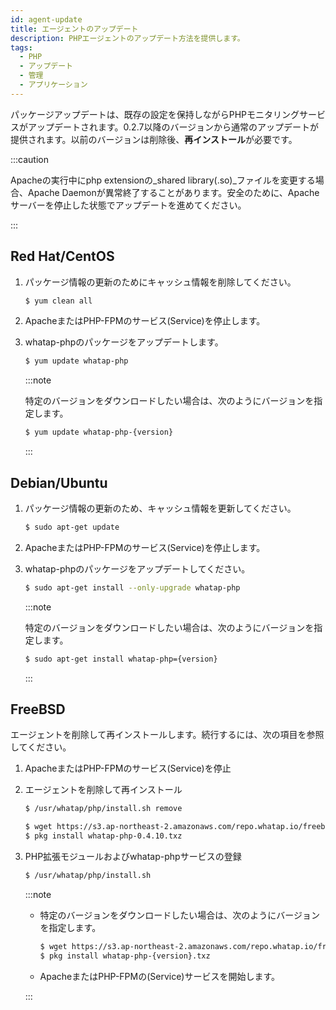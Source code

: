 ```yaml
---
id: agent-update
title: エージェントのアップデート
description: PHPエージェントのアップデート方法を提供します。
tags:
  - PHP
  - アップデート
  - 管理
  - アプリケーション
---
```


パッケージアップデートは、既存の設定を保持しながらPHPモニタリングサービスがアップデートされます。0.2.7以降のバージョンから通常のアップデートが提供されます。以前のバージョンは削除後、**再インストール**が必要です。

:::caution

Apacheの実行中にphp extensionの_shared library(.so)_ファイルを変更する場合、Apache Daemonが異常終了することがあります。安全のために、Apacheサーバーを停止した状態でアップデートを進めてください。

:::

## Red Hat/CentOS

1. パッケージ情報の更新のためにキャッシュ情報を削除してください。

   ```bash
   $ yum clean all
   ```

2. ApacheまたはPHP-FPMのサービス(Service)を停止します。

3. whatap-phpのパッケージをアップデートします。

   ```bash
   $ yum update whatap-php
   ```

   :::note

   特定のバージョンをダウンロードしたい場合は、次のようにバージョンを指定します。

   ```bash
   $ yum update whatap-php-{version}
   ```

   :::

## Debian/Ubuntu

1. パッケージ情報の更新のため、キャッシュ情報を更新してください。

   ```bash
   $ sudo apt-get update
   ```

2. ApacheまたはPHP-FPMのサービス(Service)を停止します。

3. whatap-phpのパッケージをアップデートしてください。

   ```bash
   $ sudo apt-get install --only-upgrade whatap-php
   ```

   :::note

   特定のバージョンをダウンロードしたい場合は、次のようにバージョンを指定します。

   ```bash
   $ sudo apt-get install whatap-php={version}
   ```

   :::

## FreeBSD

エージェントを削除して再インストールします。続行するには、次の項目を参照してください。

1. ApacheまたはPHP-FPMのサービス(Service)を停止

2. エージェントを削除して再インストール

   ```bash
   $ /usr/whatap/php/install.sh remove

   $ wget https://s3.ap-northeast-2.amazonaws.com/repo.whatap.io/freebsd/10/whatap-php-0.4.10.txz
   $ pkg install whatap-php-0.4.10.txz
   ```

3. PHP拡張モジュールおよびwhatap-phpサービスの登録

   ```bash
   $ /usr/whatap/php/install.sh
   ```

   :::note

   - 特定のバージョンをダウンロードしたい場合は、次のようにバージョンを指定します。

     ```bash
     $ wget https://s3.ap-northeast-2.amazonaws.com/repo.whatap.io/freebsd/10/whatap-php-{version}.txz
     $ pkg install whatap-php-{version}.txz
     ```

   - ApacheまたはPHP-FPMの(Service)サービスを開始します。

   :::
